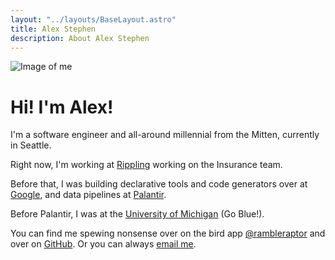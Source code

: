 ```yaml
---
layout: "../layouts/BaseLayout.astro"
title: Alex Stephen
description: About Alex Stephen
---
```


<img src="/me.jpg" class="img-fluid hero-image" alt="Image of me" />

# Hi! I'm Alex!

I'm a software engineer and all-around millennial from the Mitten, currently in Seattle.

Right now, I'm working at [Rippling](https://www.rippling.com) working on the Insurance team.

Before that, I was building declarative tools and code generators over at
[Google](https://www.google.com), and data pipelines at
[Palantir](https://www.palantir.com).

Before Palantir, I was at the [University of Michigan](https://www.umich.edu) (Go Blue!).

You can find me spewing nonsense over on the bird app [@rambleraptor](https://www.twitter.com/rambleraptor) and over on [GitHub](https://www.github.com/rambleraptor). Or you can always [email me](mailto:astephen2@gmail.com).
